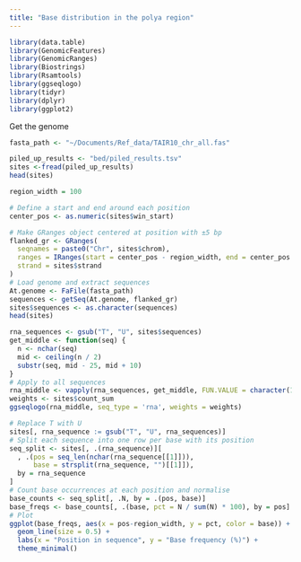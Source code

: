 ```yaml
---
title: "Base distribution in the polya region"
---
```

```r
library(data.table)
library(GenomicFeatures)
library(GenomicRanges)
library(Biostrings)
library(Rsamtools)
library(ggseqlogo)
library(tidyr)
library(dplyr)
library(ggplot2)
```
Get the genome
```r
fasta_path <- "~/Documents/Ref_data/TAIR10_chr_all.fas"
```

```r
piled_up_results <- "bed/piled_results.tsv"
sites <-fread(piled_up_results)
head(sites)
```
```r
region_width = 100

# Define a start and end around each position
center_pos <- as.numeric(sites$win_start)

# Make GRanges object centered at position with ±5 bp
flanked_gr <- GRanges(
  seqnames = paste0("Chr", sites$chrom),
  ranges = IRanges(start = center_pos - region_width, end = center_pos + region_width),
  strand = sites$strand
)
# Load genome and extract sequences
At.genome <- FaFile(fasta_path)
sequences <- getSeq(At.genome, flanked_gr)
sites$sequences <- as.character(sequences)
head(sites)
```
```r
rna_sequences <- gsub("T", "U", sites$sequences)
get_middle <- function(seq) {
  n <- nchar(seq)
  mid <- ceiling(n / 2)
  substr(seq, mid - 25, mid + 10)
}
# Apply to all sequences
rna_middle <- vapply(rna_sequences, get_middle, FUN.VALUE = character(1))
weights <- sites$count_sum
ggseqlogo(rna_middle, seq_type = 'rna', weights = weights)
```
```r
# Replace T with U
sites[, rna_sequence := gsub("T", "U", rna_sequences)]
# Split each sequence into one row per base with its position
seq_split <- sites[, .(rna_sequence)][
  , .(pos = seq_len(nchar(rna_sequence[[1]])), 
      base = strsplit(rna_sequence, "")[[1]]), 
  by = rna_sequence
]
# Count base occurrences at each position and normalise
base_counts <- seq_split[, .N, by = .(pos, base)]
base_freqs <- base_counts[, .(base, pct = N / sum(N) * 100), by = pos]
# Plot
ggplot(base_freqs, aes(x = pos-region_width, y = pct, color = base)) +
  geom_line(size = 0.5) +
  labs(x = "Position in sequence", y = "Base frequency (%)") +
  theme_minimal()
```

